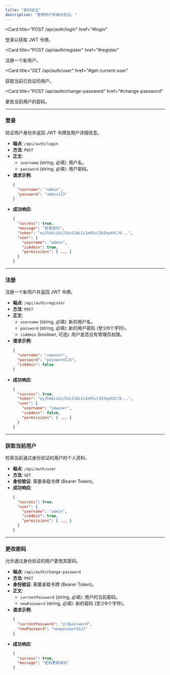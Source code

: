 ```yaml
---
title: "身份验证"
description: "管理用户和身份验证。"
---
```



<Card
  title="POST /api/auth/login"
  href="#login"
>
  登录以获取 JWT 令牌。
</Card>

<Card
  title="POST /api/auth/register"
  href="#register"
>
  注册一个新用户。
</Card>

<Card
  title="GET /api/auth/user"
  href="#get-current-user"
>
  获取当前已验证的用户。
</Card>

<Card
  title="POST /api/auth/change-password"
  href="#change-password"
>
  更改当前用户的密码。
</Card>

---

### 登录

验证用户身份并返回 JWT 令牌及用户详细信息。

- **端点**: `/api/auth/login`
- **方法**: `POST`
- **正文**:
  - `username` (string, 必填): 用户名。
  - `password` (string, 必填): 用户密码。
- **请求示例**:
  ```json
  {
    "username": "admin",
    "password": "admin123"
  }
  ```
- **成功响应**:
  ```json
  {
    "success": true,
    "message": "登录成功",
    "token": "eyJhbGciOiJIUzI1NiIsInR5cCI6IkpXVCJ9...",
    "user": {
      "username": "admin",
      "isAdmin": true,
      "permissions": { ... }
    }
  }
  ```

---

### 注册

注册一个新用户并返回 JWT 令牌。

- **端点**: `/api/auth/register`
- **方法**: `POST`
- **正文**:
  - `username` (string, 必填): 新的用户名。
  - `password` (string, 必填): 新的用户密码 (至少6个字符)。
  - `isAdmin` (boolean, 可选): 用户是否应有管理员权限。
- **请求示例**:
  ```json
  {
    "username": "newuser",
    "password": "password123",
    "isAdmin": false
  }
  ```
- **成功响应**:
  ```json
  {
    "success": true,
    "token": "eyJhbGciOiJIUzI1NiIsInR5cCI6IkpXVCJ9...",
    "user": {
      "username": "newuser",
      "isAdmin": false,
      "permissions": { ... }
    }
  }
  ```

---

### 获取当前用户

检索当前通过身份验证的用户的个人资料。

- **端点**: `/api/auth/user`
- **方法**: `GET`
- **身份验证**: 需要承载令牌 (Bearer Token)。
- **成功响应**:
  ```json
  {
    "success": true,
    "user": {
      "username": "admin",
      "isAdmin": true,
      "permissions": { ... }
    }
  }
  ```

---

### 更改密码

允许通过身份验证的用户更改其密码。

- **端点**: `/api/auth/change-password`
- **方法**: `POST`
- **身份验证**: 需要承载令牌 (Bearer Token)。
- **正文**:
  - `currentPassword` (string, 必填): 用户的当前密码。
  - `newPassword` (string, 必填): 新的密码 (至少6个字符)。
- **请求示例**:
  ```json
  {
    "currentPassword": "oldpassword",
    "newPassword": "newpassword123"
  }
  ```
- **成功响应**:
  ```json
  {
    "success": true,
    "message": "密码更新成功"
  }
  ```

